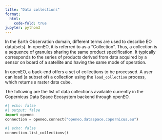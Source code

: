 ```yaml
---
title: "Data collections"
format:
  html:
    code-fold: true
jupyter: python3
---
```


In the Earth Observation domain, different terms are used to describe EO data(sets). In openEO, it is referred to as a "Collection". Thus, a collection is a sequence of granules sharing the same product specification. It typically corresponds to the series of products derived from data acquired by a sensor on board of a satellite and having the same mode of operation. 

In openEO, a back-end offers a set of collections to be processed.  A user can load (a subset of) a collection using the `load_collection` process, which returns a raster data cube. 

The following are the list of data collections available currently in the Copernicus Data Space Ecosystem backend through openEO.

```python
#| echo: false
#| output: false
import openeo
connection = openeo.connect("openeo.dataspace.copernicus.eu")

```
```python
#| echo: false
connection.list_collections()
```